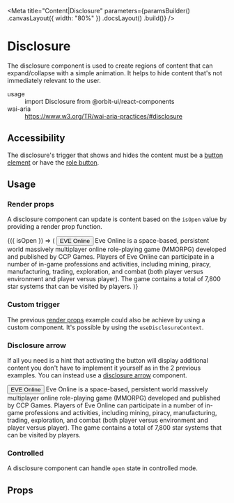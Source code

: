 
<Meta
    title="Content|Disclosure"
    parameters={paramsBuilder()
        .canvasLayout({ width: "80%" })
        .docsLayout(<ReactComponentsLayout sourcePath="/packages/react-components/src/disclosure/src" />)
        .build()}
/>

# Disclosure

The disclosure component is used to create regions of content that can expand/collapse with a simple animation. It helps to hide content that's not immediately relevant to the user.

<dl>
    <div>
        <dt>usage</dt>
        <dd>import Disclosure from @orbit-ui/react-components</dd>
    </div>
    <div>
        <dt>wai-aria</dt>
        <dd><a href="https://www.w3.org/TR/wai-aria-practices/#disclosure">https://www.w3.org/TR/wai-aria-practices/#disclosure</a></dd>
    </div>
</dl>

## Accessibility

The disclosure's trigger that shows and hides the content must be a [button element](https://developer.mozilla.org/en-US/docs/Web/HTML/Element/button) or have the [role button](https://developer.mozilla.org/en-US/docs/Web/Accessibility/ARIA/Roles/button_role).

## Usage

### Render props

A disclosure component can update is content based on the `isOpen` value by providing a render prop function.

<Preview>
    <Story name="render props">
        <Disclosure>
            {({ isOpen }) => (
                <Fragment>
                    <Button color={isOpen ? "primary" : "secondary"}>
                        EVE Online
                    </Button>
                    <Content>Eve Online is a space-based, persistent world massively multiplayer online role-playing game (MMORPG) developed and published by CCP Games. Players of Eve Online can participate in a number of in-game professions and activities, including mining, piracy, manufacturing, trading, exploration, and combat (both player versus environment and player versus player). The game contains a total of 7,800 star systems that can be visited by players.</Content>
                </Fragment>
            )}
        </Disclosure>
    </Story>
</Preview>

### Custom trigger

The previous [render props](#render-props) example could also be achieve by using a custom component. It's possible by using the `useDisclosureContext`.

<FilePreview filePath="/disclosure/docs/CustomDisclosureTrigger">
    <CustomDisclosureTrigger />
</FilePreview>

### Disclosure arrow

If all you need is a hint that activating the button will display additional content you don't have to implement it yourself as in the 2 previous examples. You can instead use a [disclosure arrow](/) component.

<Preview>
    <Story name="disclosure arrow">
        <Disclosure>
            <Button>
                <Text>EVE Online</Text>
                <DisclosureArrow slot="right-icon" />
            </Button>
            <Content>Eve Online is a space-based, persistent world massively multiplayer online role-playing game (MMORPG) developed and published by CCP Games. Players of Eve Online can participate in a number of in-game professions and activities, including mining, piracy, manufacturing, trading, exploration, and combat (both player versus environment and player versus player). The game contains a total of 7,800 star systems that can be visited by players.</Content>
        </Disclosure>
    </Story>
</Preview>

### Controlled

A disclosure component can handle `open` state in controlled mode.

<FilePreview filePath="/disclosure/docs/ControlledDisclosure">
    <ControlledDisclosure />
</FilePreview>

## Props

<Props of={InnerDisclosure} />
